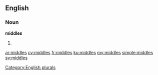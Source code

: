 ==English==

===Noun===
'''middles'''

# {{plural of|[[middle]]}}

[[Category:English plurals]]

[[ar:middles]]
[[cy:middles]]
[[fr:middles]]
[[ku:middles]]
[[my:middles]]
[[simple:middles]]
[[sv:middles]]
